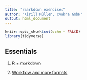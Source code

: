 ```yaml
---
title: "rmarkdown exercises"
author: "Kirill Müller, cynkra GmbH"
output: html_document
---
```


```r
knitr::opts_chunk$set(echo = FALSE)
library(tidyverse)
```

## Essentials

1. [R + markdown](rmarkdown-start.html)

2. [Workflow and more formats](rmarkdown-workflow.html)
